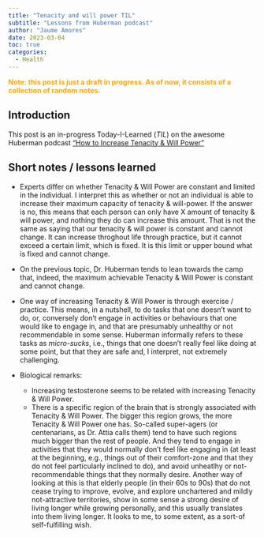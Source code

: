 ---
title: "Tenacity and will power TIL"
subtitle: "Lessons from Huberman podcast"
author: "Jaume Amores"
date: 2023-03-04
toc: true
categories:
  - Health
---

<span style="color:orange">**Note: this post is just a draft in progress. As of now, it consists of a collection of random notes.**</span>

## Introduction

This post is an in-progress Today-I-Learned (*TIL*) on the awesome Huberman podcast ["How to Increase Tenacity & Will Power"](https://www.hubermanlab.com/episode/how-to-increase-your-willpower-and-tenacity)

## Short notes / lessons learned

- Experts differ on whether Tenacity & Will Power are constant and limited in the individual. I interpret this as whether or not an individual is able to increase their maximum capacity of tenacity & will-power. If the answer is no, this means that each  person can only have X amount of tenacity & will power, and nothing they do can increase this amount. That is not the same as saying that our tenacity & will power is constant and cannot change. It can increase throghout life through practice, but it cannot exceed a certain limit, which is fixed. It is this limit or upper bound what is fixed and cannot change. 

- On the previous topic, Dr. Huberman tends to lean towards the camp that, indeed, the maximum achievable Tenacity & Will Power is constant and cannot change.  

- One way of increasing Tenacity & Will Power is through exercise / practice. This means, in a nutshell, to do tasks that one doesn't want to do, or, conversely don't engage in activities or behaviours that one would like to engage in, and that are presumably unhealthy or not recommendable in some sense. Huberman informally refers to these tasks as *micro-sucks*, i.e., things that one doesn't really feel like doing at some point, but that they are safe and, I interpret, not extremely challenging. 

- Biological remarks:
    - Increasing testosterone seems to be related with increasing Tenacity & Will Power.
    - There is a specific region of the brain that is strongly associated with Tenacity & Will Power. The bigger this region grows, the more Tenacity & Will Power one has. So-called super-agers (or centenarians, as Dr. Attia calls them) tend to have such regions much bigger than the rest of people. And they tend to engage in activities that they would normally don't feel like engaging in (at least at the beginning, e.g., things out of their comfort-zone and that they do not feel particularly inclined to do), and avoid unheatlhy or not-recommendable things that they normally desire. Another way of looking at this is that elderly people (in their 60s to 90s) that do not cease trying to improve, evolve, and explore unchartered and mildly not-attractive territories, show in some sense a strong desire of living longer while growing personally, and this usually translates into them living longer. It looks to me, to some extent, as a sort-of self-fulfilling wish.
    

